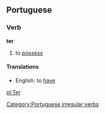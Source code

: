 ==Portuguese==
===Verb===
'''ter'''

# to [[possess]]

====Translations====
*English: to [[have]]

[[Category:Portuguese irregular verbs]]

[[pl:Ter]]